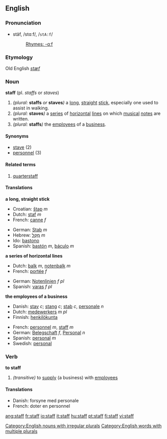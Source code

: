 ==English==
===Pronunciation===
*stäf, /stɑːf/, /<tt>stA:f</tt>/
*:[[Rhymes:English:-ɑːf|Rhymes: -ɑːf]]
<!-- is there also an -æf pronunciation? -->
===Etymology===
Old English ''[[stæf]]''
===Noun===
'''staff''' (pl. ''staffs'' or ''staves'') 

#''(plural:'' '''staffs''' ''or'' '''staves''''')''  a [[long]], [[straight]] [[stick]], especially one used to assist in walking.
#''(plural:'' '''staves''''')'' a [[series]] of [[horizontal]] [[line]]s on which [[music]]al [[note]]s are written.
#''(plural:'' '''staffs''''')'' the [[employee]]s of a [[business]].

====Synonyms====
*[[stave]] (2)
*[[personnel]] (3)

====Related terms====
#[[quarterstaff]]

====Translations====
'''a long, straight stick'''
{{top}}
*Croatian: [[štap]] ''m''
*Dutch: [[staf]] ''m''
*French: [[canne]] ''f''
{{mid}}
*German: [[Stab]] ''m''
*Hebrew: [[מקל|מַקֵּל]] ''m''
*Ido: [[bastono]]
*Spanish: [[bastón]] ''m'', [[báculo]] ''m''
{{bottom}}

'''a series of horizontal lines'''
{{top}}
*Dutch: [[balk]] ''m'', [[notenbalk]] ''m''
*French: [[portée]] ''f''
{{mid}}
*German: [[Notenlinien]] ''f'' ''pl''
*Spanish: [[varas]] ''f'' ''pl''
{{bottom}}

'''the employees of a business'''
{{top}}
*Danish: [[stav]] ''c''; [[stang]] ''c''; [[stab]] ''c'', [[personale]] ''n''
*Dutch: [[medewerkers]] ''m'' ''pl''
*Finnish: [[henkilökunta]]
{{mid}}
*French: [[personnel]] ''m'', [[staff#French|staff]] ''m''
*German: [[Belegschaft]] ''f'', [[Personal]] ''n''
*Spanish: [[personal]] ''m''
*Swedish: [[personal]]
{{bottom}}

===Verb===
'''to staff'''

#''(transitive)'' to [[supply]] (a business) with [[employee]]s

====Translations====
*Danish: forsyne med personale
*French: doter en personnel

[[Category:English nouns with irregular plurals]]
[[Category:English words with multiple plurals]]

[[ang:staff]]
[[fr:staff]]
[[io:staff]]
[[it:staff]]
[[hu:staff]]
[[pt:staff]]
[[fi:staff]]
[[vi:staff]]